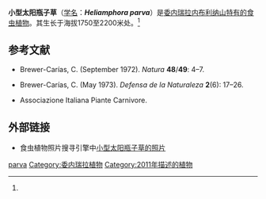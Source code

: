 {{noteTA
|G1=Carnivorous Plant
}}
{{Speciesbox
| image = Heliamphora neblinae var. parva isotype.jpg
| image_caption = [[国家自然历史博物馆|国家自然历史博物馆]]中的[[同模标本|同模标本]]
| genus = Heliamphora
| species = parva
| authority = ([[巴塞特·马圭尔|Maguire]]) [[斯图尔特·麦克弗森|S.McPherson]], [[安德烈亚斯·_弗莱施曼|A.Fleischm.]], [[安德烈亚斯·维斯图巴|Wistuba]] & [[约阿希姆·那兹|Nerz]] (2011)<ref name=McPherson2011>McPherson, S., A. Wistuba, A. Fleischmann & J. Nerz 2011. ''[[南美洲的瓶子草科植物|Sarraceniaceae of South America]]''. Redfern Natural History Productions Ltd., Poole.</ref>
| synonyms = 
*''Heliamphora neblinae'' var. ''parva''<br><small>Maguire (1978)</small>
*''Heliamphora neblinae'' var. ''viridis''<br><small>Maguire (1978)</small>
*''Heliamphora tatei'' var. ''neblinae'' f. ''parva''<br><small>(Maguire) Steyerm. (1984)</small>
|}}

'''小型太阳瓶子草'''（[[学名|学名]]：'''''Heliamphora parva'''''）是[[委内瑞拉|委内瑞拉]][[内布利纳山|内布利纳山]][[特有种|特有的]][[食虫植物|食虫植物]]。其生长于海拔1750至2200米处。<ref name=McPherson2011 />

==参考文献==
{{reflist}}
{{refbegin|2}}
* {{es icon}} Brewer-Carías, C. (September 1972). {{PDFlink|[http://www.charlesbrewercarias.com/Images/Publicaciones%20y%20Documentales/Heliamphora%20Neblina%20carnivoras%201972.pdf Observaciones sobre el nicho ecológico de ''Heliamphora'' planta carnívora del Cerro de La Neblina.]}} ''Natura'' '''48'''/'''49''': 4–7.
* {{es icon}} Brewer-Carías, C. (May 1973). {{PDFlink|[http://www.charlesbrewercarias.com/Images/Publicaciones%20y%20Documentales/Plantas%20Carnivoras%20Mecanismos%201973.pdf Plantas carnívoras del Cerro de La Neblina. Estudio y fotografía sobre tres mecanismos de trampas.]}} ''Defensa de la Naturaleza'' '''2'''(6): 17–26.
* {{PDFlink|[http://www.aipcnet.eu/Carnivorous_docs/New_species_2011.pdf AIPC Special Issue 4: News of 2011.]}} Associazione Italiana Piante Carnivore.
{{refend}}

== 外部链接 ==
{{refbegin|2}}
* 食虫植物照片搜寻引擎中[http://www.cpphotofinder.com/heliamphora-parva-5124.html 小型太阳瓶子草的照片] {{Wayback|url=http://www.cpphotofinder.com/heliamphora-parva-5124.html |date=20190821192027 }}
{{commons-inline|Heliamphora parva|小型太阳瓶子草}}
{{wikispecies-inline|Heliamphora parva|小型太阳瓶子草}}
{{refend}}

{{Heliamphora}}
{{Taxonbar|from=Q14619888}}

[[Category:太阳瓶子草属|parva]]
[[Category:委内瑞拉植物|Category:委内瑞拉植物]]
[[Category:2011年描述的植物|Category:2011年描述的植物]]